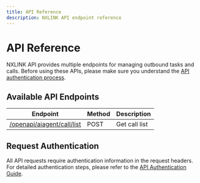 ---
title: API Reference
description: NXLINK API endpoint reference
---

# API Reference

NXLINK API provides multiple endpoints for managing outbound tasks and calls. Before using these APIs, please make sure you understand the [API authentication process](/docs/api-auth).

## Available API Endpoints

| Endpoint | Method | Description |
|----------|--------|-------------|
| [/openapi/aiagent/call/list](/docs/api/list/post) | POST | Get call list |

## Request Authentication

All API requests require authentication information in the request headers. For detailed authentication steps, please refer to the [API Authentication Guide](/docs/api-auth).